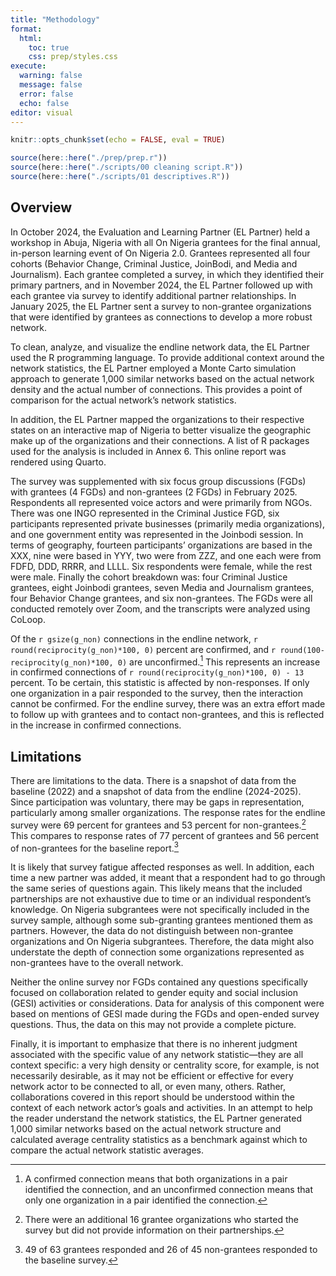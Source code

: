 ```yaml
---
title: "Methodology"
format:
  html:
    toc: true
    css: prep/styles.css
execute: 
  warning: false
  message: false
  error: false
  echo: false
editor: visual
---
```


```r
knitr::opts_chunk$set(echo = FALSE, eval = TRUE)

source(here::here("./prep/prep.r"))
source(here::here("./scripts/00 cleaning script.R"))
source(here::here("./scripts/01 descriptives.R"))
```

## Overview

In October 2024, the Evaluation and Learning Partner (EL Partner) held a workshop in Abuja, Nigeria with all On Nigeria grantees for the final annual, in-person learning event of On Nigeria 2.0. Grantees represented all four cohorts (Behavior Change, Criminal Justice, JoinBodi, and Media and Journalism). Each grantee completed a survey, in which they identified their primary partners, and in November 2024, the EL Partner followed up with each grantee via survey to identify additional partner relationships. In January 2025, the EL Partner sent a survey to non-grantee organizations that were identified by grantees as connections to develop a more robust network.

To clean, analyze, and visualize the endline network data, the EL Partner used the R programming language. To provide additional context around the network statistics, the EL Partner employed a Monte Carto simulation approach to generate 1,000 similar networks based on the actual network density and the actual number of connections. This provides a point of comparison for the actual network's network statistics.

In addition, the EL Partner mapped the organizations to their respective states on an interactive map of Nigeria to better visualize the geographic make up of the organizations and their connections. A list of R packages used for the analysis is included in Annex 6. This online report was rendered using Quarto.

The survey was supplemented with six focus group discussions (FGDs) with grantees (4 FGDs) and non-grantees (2 FGDs) in February 2025. Respondents all represented voice actors and were primarily from NGOs. There was one INGO represented in the Criminal Justice FGD, six participants represented private businesses (primarily media organizations), and one government entity was represented in the Joinbodi session. In terms of geography, fourteen participants' organizations are based in the XXX, nine were based in YYY, two were from ZZZ, and one each were from FDFD, DDD, RRRR, and LLLL. Six respondents were female, while the rest were male. Finally the cohort breakdown was: four Criminal Justice grantees, eight Joinbodi grantees, seven Media and Journalism grantees, four Behavior Change grantees, and six non-grantees. The FGDs were all conducted remotely over Zoom, and the transcripts were analyzed using CoLoop.

Of the `r gsize(g_non)` connections in the endline network, `r round(reciprocity(g_non)*100, 0)` percent are confirmed, and `r round(100-reciprocity(g_non)*100, 0)` are unconfirmed.[^methodology-1] This represents an increase in confirmed connections of `r round(reciprocity(g_non)*100, 0) - 13` percent. To be certain, this statistic is affected by non-responses. If only one organization in a pair responded to the survey, then the interaction cannot be confirmed. For the endline survey, there was an extra effort made to follow up with grantees and to contact non-grantees, and this is reflected in the increase in confirmed connections.

[^methodology-1]: A confirmed connection means that both organizations in a pair identified the connection, and an unconfirmed connection means that only one organization in a pair identified the connection.

## Limitations

There are limitations to the data. There is a snapshot of data from the baseline (2022) and a snapshot of data from the endline (2024-2025). Since participation was voluntary, there may be gaps in representation, particularly among smaller organizations. The response rates for the endline survey were 69 percent for grantees and 53 percent for non-grantees.[^methodology-2] This compares to response rates of 77 percent of grantees and 56 percent of non-grantees for the baseline report.[^methodology-3]

[^methodology-2]: There were an additional 16 grantee organizations who started the survey but did not provide information on their partnerships.

[^methodology-3]: 49 of 63 grantees responded and 26 of 45 non-grantees responded to the baseline survey.

It is likely that survey fatigue affected responses as well. In addition, each time a new partner was added, it meant that a respondent had to go through the same series of questions again. This likely means that the included partnerships are not exhaustive due to time or an individual respondent's knowledge. On Nigeria subgrantees were not specifically included in the survey sample, although some sub-granting grantees mentioned them as partners. However, the data do not distinguish between non-grantee organizations and On Nigeria subgrantees. Therefore, the data might also understate the depth of connection some organizations represented as non-grantees have to the overall network.

Neither the online survey nor FGDs contained any questions specifically focused on collaboration related to gender equity and social inclusion (GESI) activities or considerations. Data for analysis of this component were based on mentions of GESI made during the FGDs and open-ended survey questions. Thus, the data on this may not provide a complete picture.

Finally, it is important to emphasize that there is no inherent judgment associated with the specific value of any network statistic—they are all context specific: a very high density or centrality score, for example, is not necessarily desirable, as it may not be efficient or effective for every network actor to be connected to all, or even many, others. Rather, collaborations covered in this report should be understood within the context of each network actor’s goals and activities. In an attempt to help the reader understand the network statistics, the EL Partner generated 1,000 similar networks based on the actual network structure and calculated average centrality statistics as a benchmark against which to compare the actual network statistic averages.
